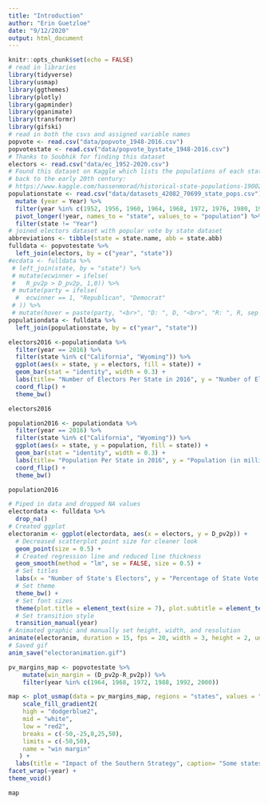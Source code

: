 ```yaml
---
title: "Introduction"
author: "Erin Guetzloe"
date: "9/12/2020"
output: html_document
---
```


```r
knitr::opts_chunk$set(echo = FALSE)
# read in libraries
library(tidyverse)
library(usmap)
library(ggthemes)
library(plotly)
library(gapminder)
library(gganimate)
library(transformr)
library(gifski)
# read in both the csvs and assigned variable names
popvote <- read.csv("data/popvote_1948-2016.csv")
popvotestate <- read.csv("data/popvote_bystate_1948-2016.csv")
# Thanks to Soubhik for finding this dataset
electors <- read.csv("data/ec_1952-2020.csv")
# Found this dataset on Kaggle which lists the populations of each state going
# back to the early 20th century:
# https://www.kaggle.com/hassenmorad/historical-state-populations-19002017
populationstate <- read.csv("data/datasets_42082_70699_state_pops.csv") %>%
  mutate (year = Year) %>% 
  filter(year %in% c(1952, 1956, 1960, 1964, 1968, 1972, 1976, 1980, 1984, 1988, 1992, 1996, 2000, 2004, 2008, 2012, 2016)) %>%
  pivot_longer(!year, names_to = "state", values_to = "population") %>%
  filter(state != "Year")
# joined electors dataset with popular vote by state dataset
abbreviations <- tibble(state = state.name, abb = state.abb)
fulldata <- popvotestate %>%
  left_join(electors, by = c("year", "state"))
#ecdata <- fulldata %>% 
 # left_join(state, by = "state") %>%
 # mutate(ecwinner = ifelse(
 #   R_pv2p > D_pv2p, 1,0)) %>% 
 # mutate(party = ifelse(
  #  ecwinner == 1, "Republican", "Democrat"
 # )) %>%
 # mutate(hover = paste(party, "<br>", "D: ", D, "<br>", "R: ", R, sep = ""))
populationdata <- fulldata %>%
  left_join(populationstate, by = c("year", "state"))

```


```r

electors2016 <-populationdata %>%
  filter(year == 2016) %>%
  filter(state %in% c("California", "Wyoming")) %>%
  ggplot(aes(x = state, y = electors, fill = state)) + 
  geom_bar(stat = "identity", width = 0.3) +
  labs(title= "Number of Electors Per State in 2016", y = "Number of Electors", x = " ", fill = "State") +
  coord_flip() +
  theme_bw()

electors2016

```


```r

population2016 <- populationdata %>%
  filter(year == 2016) %>%
  filter(state %in% c("California", "Wyoming")) %>%
  ggplot(aes(x = state, y = population, fill = state)) + 
  geom_bar(stat = "identity", width = 0.3) +
  labs(title= "Population Per State in 2016", y = "Population (in millions)", x = " ", fill = "State") +
  coord_flip() +
  theme_bw()

population2016

```


```r

# Piped in data and dropped NA values
electordata <- fulldata %>%
  drop_na()
# Created ggplot
electoranim <- ggplot(electordata, aes(x = electors, y = D_pv2p)) +
  # Decreased scatterplot point size for cleaner look
  geom_point(size = 0.5) +
  # Created regression line and reduced line thickness
  geom_smooth(method = "lm", se = FALSE, size = 0.5) +
  # Set titles
  labs(x = "Number of State's Electors", y = "Percentage of State Vote Won by Democrat", title = "Democrat State Vote Share Explained by Number of Electors", subtitle = "Year: {current_frame}") +
  # Set theme
  theme_bw() +
  # Set font sizes
  theme(plot.title = element_text(size = 7), plot.subtitle = element_text(size = 6), axis.title = element_text(size = 6), axis.text = element_text(size = 6)) +
  # Set transition style
  transition_manual(year)
# Animated graphic and manually set height, width, and resolution
animate(electoranim, duration = 15, fps = 20, width = 3, height = 2, units="in", res= 175, renderer = gifski_renderer())
# Saved gif
anim_save("electoranimation.gif")

```

```r

pv_margins_map <- popvotestate %>%
    mutate(win_margin = (D_pv2p-R_pv2p)) %>%
    filter(year %in% c(1964, 1968, 1972, 1988, 1992, 2000))

map <- plot_usmap(data = pv_margins_map, regions = "states", values = "win_margin") +
    scale_fill_gradient2(
    high = "dodgerblue2", 
    mid = "white",
    low = "red2", 
    breaks = c(-50,-25,0,25,50), 
    limits = c(-50,50),
    name = "win margin"
   ) +
  labs(title = "Impact of the Southern Strategy", caption= "Some states are gray because of N/A values. In these cases, certain frontrunners were not included on some ballots and thus data is incomplete.", fill = "Win Margin by Percent") +
facet_wrap(~year) +
theme_void()

map

```

